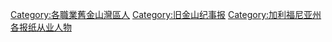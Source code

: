 [[Category:各職業舊金山灣區人|Category:各職業舊金山灣區人]]
[[Category:旧金山纪事报|Category:旧金山纪事报]]
[[Category:加利福尼亚州各报纸从业人物|Category:加利福尼亚州各报纸从业人物]]